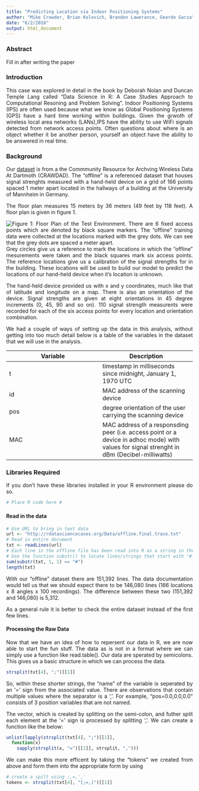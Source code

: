 ```yaml
---
title: "Predicting Location via Indoor Positioning Systems"
author: "Mike Crowder, Brian Kolovich, Brandon Lawerance, Geardo Garza"
date: "6/2/2018"
output: html_document
---
```

<style>
body {
text-align: justify}
</style>

### Abstract
Fill in after writing the paper

### Introduction
This case was explored in detail in the book by Deborah Nolan and Duncan Temple Lang called "Data Science in R: A Case Studies Approach to Computational Resoning and Problem Solving". Indoor Positioning Systems (IPS) are often used because what we know as Global Positioning Systems (GPS) have a hard time working within buildings. Given the grwoth of wireless local area networks (LANs),IPS have the ability to use WiFi signals detected from network access points. Often questions about where is an object whether it be another person, yourself an object have the ability to be answered in real time.

### Background
Our [dataset](http://rdatasciencecases.org/Data/offline.final.trace.txt) is from a the Commmunity Resource for Archving Wireless Data At Dartmoth (CRAWDAD). The "offline" is a referenced dataset that houses signal strenghts measured with a hand-held device on a grid of 166 points spaced 1 meter apart located in the hallways of a building at the University of Mannheim in Germany.

The floor plan measures 15 meters by 36 meters (49 feet by 118 feet). A floor plan is given in figure 1.

![Figure 1: Floor Plan of the Test Environment. *There are 6 fixed access points which are denoted by black square markers. The "offline" training data were collected at the locations marked with the grey dots. We can see that the grey dots are spaced a meter apart.*](/Users/mcrowder/Documents/Grad School/Quant World/IndoorPositioningSystemsPrediction/IPS/floorPlan.png)
Grey circles give us a reference to mark the locations in which the "offline" mesurements were taken and the black squares mark six access points. The reference locations give us a calibration of the signal strengths for in the building. These locations will be used to build our model to predict the locations of our hand-held device when it's location is unknown.

The hand-held device provided us with x and y coordinates, much like that of latitude and longitude on a map. There is also an orientation of the device. Signal strengths are given at eight orientations in 45 degree increments (0, 45, 90 and so on). 110 signal strength measurents were recorded for each of the six access points for every location and orientation combination.

We had a couple of ways of setting up the data in this analysis, without getting into too much detail below is a table of the variables in the dataset that we will use in the analysis.

Variable  | Description
------------- | -------------
t | timestamp in milliseconds since midnight, January 1, 1970 UTC
id | MAC address of the scanning device
pos | degree orientation of the user carrying the scanning device
MAC | MAC address of a responsding peer (i.e. access point or a device in adhoc mode) with values for signal strenght in dBm (Decibel-milliwatts)


### Libraries Required
If you don't have these libraries installed in your R environment please do so.
```r
# Place R code here #
```

#### Read in the data
```r
# Use URL to bring in text data
url <- "http://rdatasciencecases.org/Data/offline.final.trace.txt"
# Read in entire document
txt <- readLines(url)
# Each line in the offline file has been read into R as a string in the character vector txt
# Use the function substr() to locate lines/strings that start with '#' and count how many we have
sum(substr(txt, 1, 1) == "#")
length(txt)
```
With our "offline" dataset there are 151,392 lines. The data documentation would tell us that we should expect there to be 146,080 lines (166 locations x 8 angles x 100 recordings). The difference between these two (151,392 and 146,080) is 5,312.

As a general rule it is better to check the entire dataset instead of the first few lines.

#### Processing the Raw Data

Now that we have an idea of how to repersent our data in R, we are now able to start the fun stuff. The data as is not in a format where we can simply use a function like read.table(). Our data are sperated by semicolons. This gives us a basic structure in which we can process the data.

```r
strsplit(txt[4], ";")[[1]]
```

So, within these shorter strings, the "name" of the variable is seperated by an '=' sign from the associated value. There are observations that contain multiple values where the separator is a ','. For example, "pos=0.0,0.0,0.0" consists of 3 position variables that are not named.

The vector, which is created by splitting on the semi-colon, and futher split each element at the '=' sign is processed by splitting ','. We can create a function like the below:
```r
unlist(lapply(strsplit(txt[4], ";")[[1]],
  function(x)
    sapply(strsplit(x, "=")[[1]], strsplit, ",")))
```

We can make this more efficent by taking the "tokens" we created from above and form them into the appropriate form by using
```r
# create a spilt using ;,=,','
tokens <- strsplit(txt[4], "[;=,]")[[1]]
```
